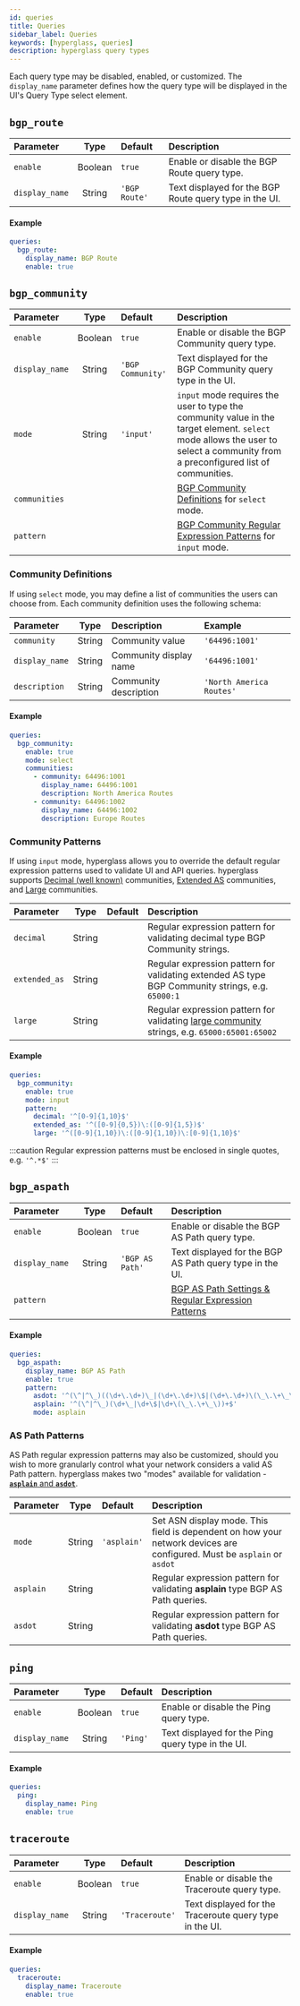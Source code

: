 ```yaml
---
id: queries
title: Queries
sidebar_label: Queries
keywords: [hyperglass, queries]
description: hyperglass query types
---
```



<div class="table--full-width" />

Each query type may be disabled, enabled, or customized. The `display_name` parameter defines how the query type will be displayed in the UI's Query Type select element.

## `bgp_route`

| Parameter      |  Type   | Default       | Description                                            |
| :------------- | :-----: | :------------ | :----------------------------------------------------- |
| `enable`       | Boolean | `true`        | Enable or disable the BGP Route query type.            |
| `display_name` | String  | `'BGP Route'` | Text displayed for the BGP Route query type in the UI. |

#### Example

<!-- prettier-ignore -->
```yaml title="hyperglass.yaml"
queries:
  bgp_route:
    display_name: BGP Route
    enable: true
```

## `bgp_community`

| Parameter      |  Type   | Default           | Description                                                                                                                                                                     |
| :------------- | :-----: | :---------------- | :------------------------------------------------------------------------------------------------------------------------------------------------------------------------------ |
| `enable`       | Boolean | `true`            | Enable or disable the BGP Community query type.                                                                                                                                 |
| `display_name` | String  | `'BGP Community'` | Text displayed for the BGP Community query type in the UI.                                                                                                                      |
| `mode`         | String  | `'input'`         | `input` mode requires the user to type the community value in the target element. `select` mode allows the user to select a community from a preconfigured list of communities. |
| `communities`  |         |                   | [BGP Community Definitions](#community-definitions) for `select` mode.                                                                                                          |
| `pattern`      |         |                   | [BGP Community Regular Expression Patterns](#community-patterns) for `input` mode.                                                                                              |

### Community Definitions

If using `select` mode, you may define a list of communities the users can choose from. Each community definition uses the following schema:

| Parameter      |  Type  | Description            | Example                  |
| :------------- | :----: | :--------------------- | :----------------------- |
| `community`    | String | Community value        | `'64496:1001'`           |
| `display_name` | String | Community display name | `'64496:1001'`           |
| `description`  | String | Community description  | `'North America Routes'` |

#### Example

```yaml title="hyperglass.yaml"
queries:
  bgp_community:
    enable: true
    mode: select
    communities:
      - community: 64496:1001
        display_name: 64496:1001
        description: North America Routes
      - community: 64496:1002
        display_name: 64496:1002
        description: Europe Routes
```

### Community Patterns

If using `input` mode, hyperglass allows you to override the default regular expression patterns used to validate UI and API queries. hyperglass supports [Decimal (well known)](https://tools.ietf.org/html/rfc1997) communities, [Extended AS](https://tools.ietf.org/html/rfc4360) communities, and [Large](https://tools.ietf.org/html/rfc8092) communities.

| Parameter     |  Type  | Default                            | Description                                                                                                                    |
| :------------ | :----: | :--------------------------------- | :----------------------------------------------------------------------------------------------------------------------------- |
| `decimal`     | String | <RP pattern="community_decimal"/>  | Regular expression pattern for validating decimal type BGP Community strings.                                                  |
| `extended_as` | String | <RP pattern="community_extended"/> | Regular expression pattern for validating extended AS type BGP Community strings, e.g. `65000:1`                               |
| `large`       | String | <RP pattern="community_large"/>    | Regular expression pattern for validating [large community](http://largebgpcommunities.net/) strings, e.g. `65000:65001:65002` |

#### Example

<!-- prettier-ignore -->
```yaml title="hyperglass.yaml"
queries:
  bgp_community:
    enable: true
    mode: input
    pattern:
      decimal: '^[0-9]{1,10}$'
      extended_as: '^([0-9]{0,5})\:([0-9]{1,5})$'
      large: '^([0-9]{1,10})\:([0-9]{1,10})\:[0-9]{1,10}$'
```

:::caution
Regular expression patterns must be enclosed in single quotes, e.g. `'^.*$'`
:::

## `bgp_aspath`

| Parameter      |  Type   | Default         | Description                                                             |
| :------------- | :-----: | :-------------- | :---------------------------------------------------------------------- |
| `enable`       | Boolean | `true`          | Enable or disable the BGP AS Path query type.                           |
| `display_name` | String  | `'BGP AS Path'` | Text displayed for the BGP AS Path query type in the UI.                |
| `pattern`      |         |                 | [BGP AS Path Settings & Regular Expression Patterns](#as-path-patterns) |

#### Example

<!-- prettier-ignore -->
```yaml title="hyperglass.yaml"
queries:
  bgp_aspath:
    display_name: BGP AS Path
    enable: true
    pattern:
      asdot: '^(\^|^\_)((\d+\.\d+)\_|(\d+\.\d+)\$|(\d+\.\d+)\(\_\.\+\_\))+$'
      asplain: '^(\^|^\_)(\d+\_|\d+\$|\d+\(\_\.\+\_\))+$'
      mode: asplain
```

### AS Path Patterns

AS Path regular expression patterns may also be customized, should you wish to more granularly control what your network considers a valid AS Path pattern. hyperglass makes two "modes" available for validation - [**`asplain`** and **`asdot`**](https://tools.ietf.org/html/rfc5396).

| Parameter |  Type  | Default                        | Description                                                                                                                                                       |
| :-------- | :----: | :----------------------------- | :---------------------------------------------------------------------------------------------------------------------------------------------------------------- |
| `mode`    | String | `'asplain'`                    | Set ASN display mode. This field is dependent on how your network devices are configured. <MiniNote>Must be <Code>asplain</Code> or <Code>asdot</Code></MiniNote> |
| `asplain` | String | <RP pattern="aspath_asplain"/> | Regular expression pattern for validating **asplain** type BGP AS Path queries.                                                                                   |
| `asdot`   | String | <RP pattern="aspath_asdot"/>   | Regular expression pattern for validating **asdot** type BGP AS Path queries.                                                                                     |

## `ping`

| Parameter      |  Type   | Default  | Description                                       |
| :------------- | :-----: | :------- | :------------------------------------------------ |
| `enable`       | Boolean | `true`   | Enable or disable the Ping query type.            |
| `display_name` | String  | `'Ping'` | Text displayed for the Ping query type in the UI. |

#### Example

<!-- prettier-ignore -->
```yaml title="hyperglass.yaml"
queries:
  ping:
    display_name: Ping
    enable: true
```

## `traceroute`

| Parameter      |  Type   | Default        | Description                                             |
| :------------- | :-----: | :------------- | :------------------------------------------------------ |
| `enable`       | Boolean | `true`         | Enable or disable the Traceroute query type.            |
| `display_name` | String  | `'Traceroute'` | Text displayed for the Traceroute query type in the UI. |

#### Example

<!-- prettier-ignore -->
```yaml title="hyperglass.yaml"
queries:
  traceroute:
    display_name: Traceroute
    enable: true
```
